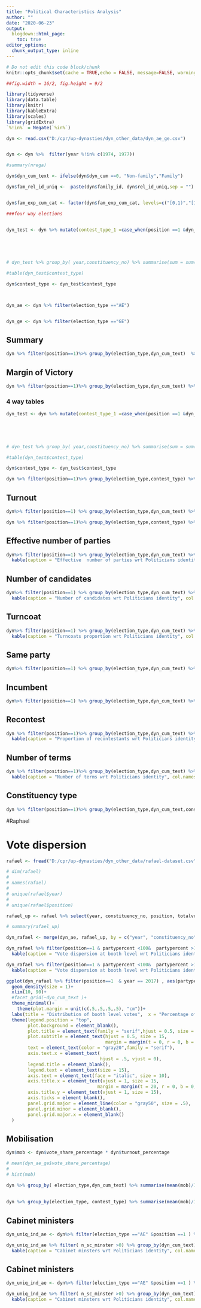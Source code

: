```yaml
---
title: "Political Characteristics Analysis"
author: ""
date: "2020-06-23"
output:
  blogdown::html_page:
    toc: true
editor_options: 
  chunk_output_type: inline
---
```

```r
# Do not edit this code block/chunk
knitr::opts_chunk$set(cache = TRUE,echo = FALSE, message=FALSE, warning = FALSE)

##fig.width = 16/2, fig.height = 9/2

library(tidyverse)
library(data.table)
library(knitr)
library(kableExtra)
library(scales)
library(gridExtra)
`%!in%` = Negate(`%in%`)
```



```r


dyn <- read.csv("D:/cpr/up-dynasties/dyn_other_data/dyn_ae_ge.csv")


dyn <- dyn %>%  filter(year %!in% c(1974, 1977))

#summary(nrega)

dyn$dyn_cum_text <- ifelse(dyn$dyn_cum ==0, "Non-family","Family")

dyn$fam_rel_id_uniq <-  paste(dyn$family_id, dyn$rel_id_uniq,sep = "")


dyn$fam_exp_cum_cat <- factor(dyn$fam_exp_cum_cat, levels=c("[0,1)","[1,6)","[6,11)","[11,21)","[21,Inf]"))

###four way elections


dyn_test <- dyn %>% mutate(contest_type_1 =case_when(position ==1 &dyn_cum ==0 ~1,
                                                                                                                        position ==2 &dyn_cum ==0 ~2,
                                                                                                                        position ==1 &dyn_cum ==1 ~3,
                                                                                                                        position ==2 &dyn_cum ==1 ~5)) %>% group_by( election_type,year,constituency_no) %>% mutate(sum_cont_type = sum(contest_type_1)) %>% mutate(contest_type =ifelse(sum_cont_type ==3, "non-fam v/s non-fam",ifelse(sum_cont_type ==5, "fam v/s non-fam", ifelse(sum_cont_type ==6, "non-fam v/s fam", ifelse(sum_cont_type ==8, "fam v/s fam", "NA")))))


# dyn_test %>% group_by( year,constituency_no) %>% summarise(sum = sum(contest_type)) %>%group_by(sum) %>%  summarise(n())

#table(dyn_test$contest_type)

dyn$contest_type <- dyn_test$contest_type



dyn_ae <- dyn %>% filter(election_type =="AE")


dyn_ge <- dyn %>% filter(election_type =="GE")


```

## Summary


```r

dyn %>% filter(position==1)%>% group_by(election_type,dyn_cum_text)  %>% summarise(count = n()) %>% group_by(election_type) %>% mutate(sum = sum(count), prop = (count/sum)) %>% select(election_type,dyn_cum_text, prop) %>% kable(caption = "Summary of the data", col.names = c("Election Type", "Politician's Identity", "Proportion"), digit = 2) %>% kable_styling(bootstrap_options = "striped")

```


## Margin of Victory


```r

dyn %>% filter(position==1)%>% group_by(election_type,dyn_cum_text) %>% summarise(mean(margin_percentage))  %>% kable(caption = "Margin of victory wrt Politicians identity", col.names = c("Election Type", "Politician's Identity", "Average MOV percentage"), digit = 1) %>% kable_styling(bootstrap_options = "striped")


```



### 4 way tables

```r



dyn_test <- dyn %>% mutate(contest_type_1 =case_when(position ==1 &dyn_cum ==0 ~1,
                                                                                                                        position ==2 &dyn_cum ==0 ~2,
                                                                                                                        position ==1 &dyn_cum ==1 ~3,
                                                                                                                        position ==2 &dyn_cum ==1 ~5)) %>% group_by( election_type,year,constituency_no) %>% mutate(sum_cont_type = sum(contest_type_1)) %>% mutate(contest_type =ifelse(sum_cont_type ==3, "non-fam v/s non-fam",ifelse(sum_cont_type ==5, "fam v/s non-fam", ifelse(sum_cont_type ==6, "non-fam v/s fam", ifelse(sum_cont_type ==8, "fam v/s fam", "NA")))))


# dyn_test %>% group_by( year,constituency_no) %>% summarise(sum = sum(contest_type)) %>%group_by(sum) %>%  summarise(n())

#table(dyn_test$contest_type)

dyn$contest_type <- dyn_test$contest_type


```

```r

dyn %>% filter(position==1)%>% group_by(election_type,contest_type) %>% summarise(mean(margin_percentage))  %>% kable(caption = "Margin of victory wrt contest type", col.names = c("Election Type", "contest type", "Average MOV percentage"), digit = 1) %>% kable_styling(bootstrap_options = "striped")

```


## Turnout

```r

dyn%>% filter(position==1) %>% group_by(election_type,dyn_cum_text) %>% summarise(mean(turnout_percentage))%>% kable(caption = "Turnout percentage wrt Politicians identity", col.names = c("Election Type", "Politician's Identity", "Average turnout percentage"), digit = 1) %>% kable_styling(bootstrap_options = "striped")


```

```r
dyn %>% filter(position==1)%>% group_by(election_type,contest_type) %>% summarise(mean(turnout_percentage))  %>% kable(caption = "Turnout percentage wrt contest type", col.names = c("Election Type", "contest type", "Average turnout percentage"), digit = 1) %>% kable_styling(bootstrap_options = "striped")

```


## Effective number of parties


```r
dyn%>% filter(position==1) %>% group_by(election_type,dyn_cum_text) %>% summarise(mean(enop)) %>% 
  kable(caption = "Effective  number of parties wrt Politicians identity", col.names = c("Election Type", "Politician's Identity", "Average enop"), digit = 1) %>% kable_styling(bootstrap_options = "striped")

```



## Number of candidates


```r
dyn%>% filter(position==1) %>% group_by(election_type,dyn_cum_text) %>% summarise(mean(n_cand)) %>% 
  kable(caption = "Number of candidates wrt Politicians identity", col.names = c("Election Type", "Politician's Identity", "Average n_candidates"), digit = 1) %>% kable_styling(bootstrap_options = "striped")

```

## Turncoat

```r

dyn%>% filter(position==1) %>% group_by(election_type,dyn_cum_text) %>% summarise(mean(turncoat)) %>% 
  kable(caption = "Turncoats proportion wrt Politicians identity", col.names = c("Election Type", "Politician's Identity", "Turncoat proportion"), digit = 2) %>% kable_styling(bootstrap_options = "striped")


```


## Same party

```r

dyn%>% filter(position==1) %>% group_by(election_type,dyn_cum_text) %>% summarise(mean(same_party, na.rm = TRUE)) %>% kable(caption = "Party retention wrt Politicians identity", col.names = c("Election Type", "Politician's Identity", "Retention proportion"), digit = 2) %>% kable_styling(bootstrap_options = "striped")


```


<!-- ##  Party -->

<!-- ```{r} -->
<!-- dyn %>% filter(position==1) %>% group_by(election_type,dyn_cum_text, party) %>% summarise(count = n()) %>% filter(count >10) -->
<!-- ``` -->


## Incumbent

```r

dyn%>% filter(position==1) %>% group_by(election_type,dyn_cum_text) %>% summarise(mean(incumbent, na.rm = TRUE)) %>% kable(caption = "Proportion of incumbents wrt Politicians identity", col.names = c("Election Type", "Politician's Identity", "Proportion of incumbents"), digit = 2) %>% kable_styling(bootstrap_options = "striped")


```


## Recontest


```r

dyn %>% filter(position==1)%>% group_by(election_type,dyn_cum_text) %>% summarise(mean(recontest)) %>% 
  kable(caption = "Proportion of recontestants wrt Politicians identity", col.names = c("Election Type", "Politician's Identity", "Proportion of recontestants"), digit = 2) %>% kable_styling(bootstrap_options = "striped")


```

## Number of terms


```r

dyn %>% filter(position==1)%>% group_by(election_type,dyn_cum_text) %>% summarise(mean(no_terms)) %>% 
  kable(caption = "Number of terms wrt Politicians identity", col.names = c("Election Type", "Politician's Identity", "Average numer of terms"), digit = 1) %>% kable_styling(bootstrap_options = "striped")


```


## Constituency type


```r

dyn %>% filter(position==1)%>% group_by(election_type,dyn_cum_text,constituency_type) %>% filter(constituency_type != "ST") %>% summarise(count = n()) %>% group_by(election_type,dyn_cum_text) %>% mutate(sum = sum(count), prop = count/sum) %>% select(election_type,dyn_cum_text,constituency_type, prop) %>% kable(caption = "Constituency type wrt Politicians identity", col.names = c("Election Type", "Politician's Identity", "Constituency Type","Proportion"), digit = 2) %>% kable_styling(bootstrap_options = "striped")

```



<!-- ## constituency type -->


<!-- ```{r} -->

<!-- dyn %>% group_by(election_type,dyn_cum_text)  %>% summarise(count = n()) %>% group_by(election_type,dyn_cum_text) %>% mutate(sum = sum(count), prop = count/sum) %>% select(election_type,dyn_cum_text,constituency_type, prop) -->

<!-- ``` -->


<!-- ## sub region -->


<!-- ```{r} -->

<!-- dyn_ge %>% filter(position==1)%>% group_by(election_type,dyn_cum_text, sub_region) %>% summarise(n()) -->

<!-- ``` -->

#Raphael

# Vote dispersion


```r
rafael <- fread("D:/cpr/up-dynasties/dyn_other_data/rafael-dataset.csv", stringsAsFactors = FALSE)

# dim(rafael)
# 
# names(rafael)
# 
# unique(rafael$year)
# 
# unique(rafael$position)

rafael_up <- rafael %>% select(year, constituency_no, position, totalvotes, partynew, partypercent)

# summary(rafael_up)

dyn_rafael <- merge(dyn_ae, rafael_up, by = c("year", "constituency_no", "position"), allow.cartesian = TRUE)

```



```r
dyn_rafael %>% filter(position==1 & partypercent <100&  partypercent >10) %>% group_by(constituency_no) %>% mutate(var = var(partypercent) ) %>% group_by(dyn_cum_text) %>% summarise(var_mean = mean(var)) %>% 
  kable(caption = "Vote dispersion at booth level wrt Politicians identity", col.names = c("Politician's Identity", "Variance"), digit = 0) %>% kable_styling(bootstrap_options = "striped")
```

```r
dyn_rafael %>% filter(position==1 & partypercent <100&  partypercent >10) %>% group_by(constituency_no) %>% mutate(sd = sd(partypercent) ) %>% group_by(dyn_cum_text) %>% summarise(sd_mean = mean(sd)) %>% 
  kable(caption = "Vote dispersion at booth level wrt Politicians identity", col.names = c("Politician's Identity", "SD"), digit = 1) %>% kable_styling(bootstrap_options = "striped")
```


<!-- ```{r} -->
<!-- ggplot(dyn_rafael %>% filter(position==1 & partypercent <100) , aes(dyn_cum_text, partypercent))+ -->
<!--   geom_boxplot() -->
<!-- ``` -->

```r
ggplot(dyn_rafael %>% filter(position==1  & year == 2017) , aes(partypercent, color =dyn_cum_text))+
  geom_density(size = 1)+
  xlim(10, 90)+
  #facet_grid(~dyn_cum_text )+
  theme_minimal()+
    theme(plot.margin = unit(c(.5,.5,.5,.5), "cm"))+
  labs(title = "Distribution of booth level votes",  x = "Percentage of votes", y = "Density") +
  theme(legend.position = "top",
        plot.background = element_blank(),
        plot.title = element_text(family = "serif",hjust = 0.5, size = 20), 
        plot.subtitle = element_text(hjust = 0.5, size = 15,
                                     margin = margin(t = 0, r = 0, b = 20, l = 0)),
        text = element_text(color = "gray20",family = "serif"),
        axis.text.x = element_text( 
                                   hjust = .5, vjust = 0),
        legend.title = element_blank(),
        legend.text = element_text(size = 15),
        axis.text = element_text(face = "italic", size = 10),
        axis.title.x = element_text(vjust = 1, size = 15,
                                  margin = margin(t = 20, r = 0, b = 0, l = 0)),  
        axis.title.y = element_text(vjust = 1, size = 15),
        axis.ticks = element_blank(),
        panel.grid.major = element_line(color = "gray50", size = .5),
        panel.grid.minor = element_blank(),
        panel.grid.major.x = element_blank()
  ) 

```

## Mobilisation


```r


dyn$mob <- dyn$vote_share_percentage * dyn$turnout_percentage

# mean(dyn_ae_ge$vote_share_percentage)
# 
# hist(mob)

dyn %>% group_by( election_type,dyn_cum_text) %>% summarise(mean(mob)/100) %>%  kable(caption = "Mobilisation wrt Politicians identity", col.names = c("Election Type", "Politician's identity", "Mobilisation score"), digit = 1) %>% kable_styling(bootstrap_options = "striped")
                                                            
                                                            
dyn %>% group_by(election_type, contest_type) %>% summarise(mean(mob)/100) %>%  kable(caption = "Mobilisation wrt type of contest", col.names = c("Election Type", "Type of contest", "Mobilisation score"), digit = 1) %>% kable_styling(bootstrap_options = "striped")
```

## Cabinet ministers

```r

dyn_uniq_ind_ae <- dyn%>% filter(election_type =="AE" &position ==1 ) %>% group_by(fam_rel_id_uniq) %>% filter( year == max(year)) %>% distinct(family_id, .keep_all = TRUE)

dyn_uniq_ind_ae %>% filter( n_sc_minster >0) %>% group_by(dyn_cum_text) %>% summarise(mean(n_sc_minster)) %>% 
  kable(caption = "Cabinet minsters wrt Politicians identity", col.names = c("Politician's Identity", "Average number of cabinet minsters"), digit = 2) %>% kable_styling(bootstrap_options = "striped")
```



<!-- ## cab reg -->

<!-- ```{r} -->
<!-- dyn_uniq_ind_ae$n_sc_minster_d <- ifelse(dyn_uniq_ind_ae$n_sc_minster>0,1,0) -->

<!-- fit <- lm(data = dyn_uniq_ind_ae , dyn_tot ~  n_sc_minster_d) -->

<!-- summary(fit)  -->
<!-- ``` -->




## Cabinet ministers

```r

dyn_uniq_ind_ae <- dyn%>% filter(election_type =="AE" &position ==1 ) %>% group_by(fam_rel_id_uniq) %>% filter( year == max(year)) %>% distinct(family_id, .keep_all = TRUE)

dyn_uniq_ind_ae %>% filter( n_sc_minster >0) %>% group_by(dyn_cum_text) %>% summarise(mean(n_sc_minster)) %>% 
  kable(caption = "Cabinet minsters wrt Politicians identity", col.names = c("Politician's Identity", "Average number of cabinet minsters"), digit = 2) %>% kable_styling(bootstrap_options = "striped")
```



<!-- ## cab reg -->

<!-- ```{r} -->
<!-- dyn_uniq_ind_ae$n_sc_minster_d <- ifelse(dyn_uniq_ind_ae$n_sc_minster>0,1,0) -->

<!-- fit <- lm(data = dyn_uniq_ind_ae , dyn_tot ~  n_sc_minster_d) -->

<!-- summary(fit)  -->
<!-- ``` -->





